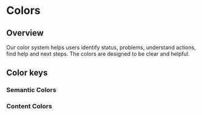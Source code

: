 
<Meta of={ColorsStories} title="material/Colors"/>

# Colors
## Overview

Our color system helps users identify status, problems, understand actions, find help and next steps. The
colors are designed to be clear and helpful.

## Color keys
### Semantic Colors

<Canvas of={ColorsStories.Semantic} />

### Content Colors

<Canvas of={ColorsStories.Content} />


